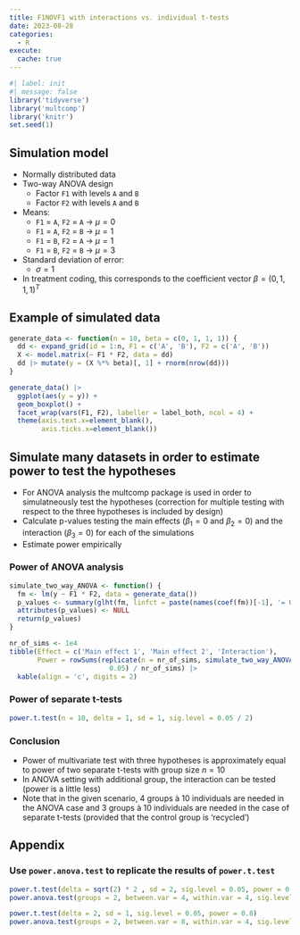 ```yaml
---
title: F1NOVF1 with interactions vs. individual t-tests
date: 2023-08-28
categories:
  - R
execute:
  cache: true
---
```


```r
#| label: init
#| message: false
library('tidyverse')
library('multcomp')
library('knitr')
set.seed(1)
```

## Simulation model
* Normally distributed data
* Two-way ANOVA design
  * Factor `F1` with levels `A` and `B`
  * Factor `F2` with levels `A` and `B`
* Means:
  * `F1` = `A`, `F2` = `A` &rarr; $\mu = 0$
  * `F1` = `A`, `F2` = `B` &rarr; $\mu = 1$
  * `F1` = `B`, `F2` = `A` &rarr; $\mu = 1$
  * `F1` = `B`, `F2` = `B` &rarr; $\mu = 3$
* Standard deviation of error:
  * $\sigma = 1$
* In treatment coding, this corresponds to the coefficient vector $\beta = (0, 1, 1, 1)^T$

  
## Example of simulated data
```r
generate_data <- function(n = 10, beta = c(0, 1, 1, 1)) {
  dd <- expand_grid(id = 1:n, F1 = c('A', 'B'), F2 = c('A', 'B'))
  X <- model.matrix(~ F1 * F2, data = dd)
  dd |> mutate(y = (X %*% beta)[, 1] + rnorm(nrow(dd)))
}

generate_data() |> 
  ggplot(aes(y = y)) + 
  geom_boxplot() + 
  facet_wrap(vars(F1, F2), labeller = label_both, ncol = 4) +
  theme(axis.text.x=element_blank(),
        axis.ticks.x=element_blank())
```

## Simulate many datasets in order to estimate power to test the hypotheses
* For ANOVA analysis the multcomp package is used in order to simulatneously test the hypotheses (correction for multiple testing with respect to the three hypotheses is included by design)
* Calculate p-values testing the main effects ($\beta_1 = 0$ and $\beta_2 = 0$) and the interaction ($\beta_3 = 0$) for each of the simulations
* Estimate power empirically

### Power of ANOVA analysis
```r
simulate_two_way_ANOVA <- function() {
  fm <- lm(y ~ F1 * F2, data = generate_data())
  p_values <- summary(glht(fm, linfct = paste(names(coef(fm))[-1], '= 0')))$test$pvalues
  attributes(p_values) <- NULL
  return(p_values)
}

nr_of_sims <- 1e4
tibble(Effect = c('Main effect 1', 'Main effect 2', 'Interaction'),
       Power = rowSums(replicate(n = nr_of_sims, simulate_two_way_ANOVA()) < 
                         0.05) / nr_of_sims) |> 
  kable(align = 'c', digits = 2)
```

### Power of separate t-tests
```r
power.t.test(n = 10, delta = 1, sd = 1, sig.level = 0.05 / 2)
```

### Conclusion
* Power of multivariate test with three hypotheses is approximately equal to power of two separate t-tests with group size $n = 10$
* In ANOVA setting with additional group, the interaction can be tested (power is a little less)
* Note that in the given scenario, 4 groups à 10 individuals are needed in the ANOVA case and 3 groups à 10 individuals are needed in the case of separate t-tests (provided that the control group is 'recycled')

## Appendix
### Use `power.anova.test` to replicate the results of `power.t.test`
```r
power.t.test(delta = sqrt(2) * 2 , sd = 2, sig.level = 0.05, power = 0.8)
power.anova.test(groups = 2, between.var = 4, within.var = 4, sig.level = 0.05, power = 0.8)

power.t.test(delta = 2, sd = 1, sig.level = 0.05, power = 0.8)
power.anova.test(groups = 2, between.var = 8, within.var = 4, sig.level = 0.05, power = 0.8)
```